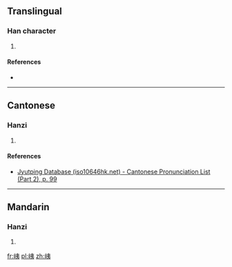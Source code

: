 ==Translingual==

===Han character===
{{Han char|rn=46|rad=山|as=06|sn=9|four=2573<sub>2</sub>|canj=山大弓 (UKN)|ids=⿰[[山]][[夷]]}}

# {{defn|Han|sort=山06}}

====References====
* {{Han ref|kx=0310.280|dkj=08040|dj=0610.200|hdz=10770.050|uh=5CD3|ud=23763|bh=CEA7|bd=52903}}

----

==Cantonese==

===Hanzi===
{{yue-hanzi|jyut=[[ji4]]|y=yi4}}

# {{defn|lang=yue|sort=山06}}

====References====
* [http://www.iso10646hk.net/jp/document/download.jsp Jyutping Database (iso10646hk.net) - Cantonese Pronunciation List (Part 2), p. 99]

----

==Mandarin==

===Hanzi===
{{cmn-hanzi|pin=[[yí]] ([[yi2]]), [[huán]] ([[huan2]])|wg=i<sup>2</sup>, huan<sup>2</sup>}}

# {{defn|lang=cmn|sort=山06}}

[[fr:峓]]
[[pl:峓]]
[[zh:峓]]